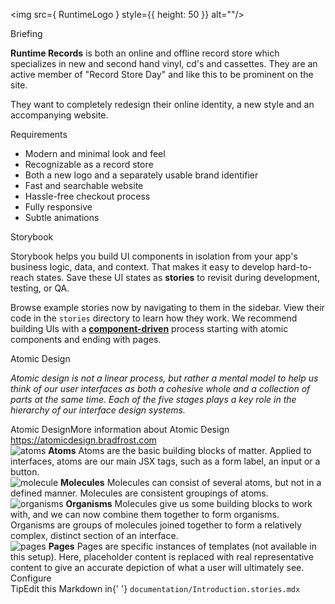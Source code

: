 

<Meta title="Introduction" />

<style>
  {`
    .subheading {
      --mediumdark: '#999999';
      font-weight: 900;
      font-size: 13px;
      color: #999;
      letter-spacing: 6px;
      line-height: 24px;
      text-transform: uppercase;
      margin-bottom: 12px;
      margin-top: 40px;
    }

    .link-list {
      display: grid;
      grid-template-columns: 1fr;
      grid-template-rows: 1fr 1fr;
      row-gap: 10px;
    }

    @media (min-width: 620px) {
      .link-list {
        row-gap: 20px;
        column-gap: 20px;
        grid-template-columns: 1fr 1fr;
      }
    }

    @media all and (-ms-high-contrast:none) {
    .link-list {
        display: -ms-grid;
        -ms-grid-columns: 1fr 1fr;
        -ms-grid-rows: 1fr 1fr;
      }
    }

    .link-item {
      display: block;
      padding: 20px 30px 20px 15px;
      border: 1px solid #00000010;
      border-radius: 5px;
      transition: background 150ms ease-out, border 150ms ease-out, transform 150ms ease-out;
      color: #333333;
      display: flex;
      align-items: flex-start;
    }

    .link-item:hover {
      border-color: #1EA7FD50;
      transform: translate3d(0, -3px, 0);
      box-shadow: rgba(0, 0, 0, 0.08) 0 3px 10px 0;
    }

    .link-item:active {
      border-color: #1EA7FD;
      transform: translate3d(0, 0, 0);
    }

    .link-item strong {
      font-weight: 700;
      display: block;
      margin-bottom: 2px;
    }

    .link-item img {
      height: 40px;
      width: 40px;
      margin-right: 15px;
      flex: none;
    }

    .link-item span {
      font-size: 14px;
      line-height: 20px;
    }

    .tip {
      display: inline-block;
      border-radius: 1em;
      font-size: 11px;
      line-height: 12px;
      font-weight: 700;
      background: #E7FDD8;
      color: #66BF3C;
      padding: 4px 12px;
      margin-right: 10px;
      vertical-align: top;
    }

    .tip-wrapper {
      font-size: 13px;
      line-height: 20px;
      margin-top: 40px;
      margin-bottom: 40px;
    }

    .tip-wrapper code {
      font-size: 12px;
      display: inline-block;
    }
  `}
</style>



<img src={ RuntimeLogo } style={{ height: 50 }}  alt=""/>

<div className="subheading">Briefing</div>
<p>
<strong>Runtime Records</strong> is both an online and offline record store
    which specializes in new and second hand vinyl, cd's and cassettes.
    They are an active member of "Record Store Day" and like this to
    be prominent on the site.

They want to completely redesign their online identity, a new style and an accompanying website.
</p>
<div className="subheading">Requirements</div>
<ul class="">
        <li>Modern and minimal look and feel</li>
        <li>Recognizable as a record store</li>
        <li>Both a new logo and a separately usable brand identifier</li>
        <li>Fast and searchable website</li>
        <li>Hassle-free checkout process</li>
        <li>Fully responsive</li><li>Subtle animations</li>
</ul>

<div className="subheading">Storybook</div>

Storybook helps you build UI components in isolation from your app's business logic, data, and context.
That makes it easy to develop hard-to-reach states. Save these UI states as **stories** to revisit during development, testing, or QA.

Browse example stories now by navigating to them in the sidebar.
View their code in the `stories` directory to learn how they work.
We recommend building UIs with a [**component-driven**](https://componentdriven.org) process starting with atomic components and ending with pages.

<div className="subheading">Atomic Design</div>

_Atomic design is not a linear process, but rather a mental
model to help us think of our user interfaces as both a cohesive
whole and a collection of parts at the same time.
Each of the five stages plays a key role in the hierarchy
of our interface design systems._

<div className="tip-wrapper">
    <span className="tip">Atomic Design</span>More information about Atomic Design&nbsp;
    <a href="https://atomicdesign.bradfrost.com">https://atomicdesign.bradfrost.com</a>
</div>

<div className="link-list">
    <div className="link-item">
        <img src={AtomicAtom} alt="atoms" />
        <span>
      <strong>Atoms</strong>
        Atoms are the basic building blocks of matter.
        Applied to interfaces, atoms are our main JSX tags,
        such as a form label, an input or a button.
    </span>
    </div>
    <div className="link-item">
        <img src={AtomicMolecule} alt="molecule" />
        <span>
      <strong>Molecules</strong>
      Molecules can consist of several atoms, but not in a defined manner.
      Molecules are consistent groupings of atoms.
    </span>
    </div>
    <div className="link-item">
        <img src={AtomicOrganism} alt="organisms" />
        <span>
      <strong>Organisms</strong>
      Molecules give us some building blocks to work with, and we can now
        combine them together to form organisms. Organisms are groups of
        molecules joined together to form a relatively complex,
        distinct section of an interface.
    </span>
    </div>
    <div className="link-item">
        <img src={AtomicPage} alt="pages" />
        <span>
      <strong>Pages</strong>
        Pages are specific instances of templates (not available in this setup).
        Here, placeholder content is replaced with real representative content
        to give an accurate depiction of what a user will ultimately see.
    </span>
    </div>
</div>



<div className="subheading">Configure</div>


<div className="tip-wrapper">
  <span className="tip">Tip</span>Edit this Markdown in{' '}
  <code>documentation/Introduction.stories.mdx</code>
</div>
